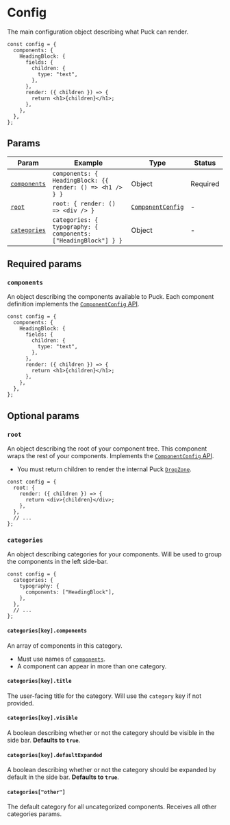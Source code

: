 # Config

The main configuration object describing what Puck can render.

```tsx copy
const config = {
  components: {
    HeadingBlock: {
      fields: {
        children: {
          type: "text",
        },
      },
      render: ({ children }) => {
        return <h1>{children}</h1>;
      },
    },
  },
};
```

## Params

| Param                       | Example                                                        | Type                                                                    | Status   |
| --------------------------- | -------------------------------------------------------------- | ----------------------------------------------------------------------- | -------- |
| [`components`](#components) | `components: { HeadingBlock: {{ render: () => <h1 /> } }`      | Object                                                                  | Required |
| [`root`](#root)             | `root: { render: () => <div /> }`                              | [`ComponentConfig`](/docs/api-reference/configuration/component-config) | -        |
| [`categories`](#categories) | `categories: { typography: { components: ["HeadingBlock"] } }` | Object                                                                  | -        |

## Required params

### `components`

An object describing the components available to Puck. Each component definition implements the [`ComponentConfig` API](/docs/api-reference/configuration/component-config).

```tsx {2-13} copy showLineNumbers
const config = {
  components: {
    HeadingBlock: {
      fields: {
        children: {
          type: "text",
        },
      },
      render: ({ children }) => {
        return <h1>{children}</h1>;
      },
    },
  },
};
```

## Optional params

### `root`

An object describing the root of your component tree. This component wraps the rest of your components. Implements the [`ComponentConfig` API](/docs/api-reference/configuration/component-config).

- You must return children to render the internal Puck [`DropZone`](/docs/api-reference/components/drop-zone).

```tsx {2-6} copy showLineNumbers
const config = {
  root: {
    render: ({ children }) => {
      return <div>{children}</div>;
    },
  },
  // ...
};
```

### `categories`

An object describing categories for your components. Will be used to group the components in the left side-bar.

```tsx {2-6} copy showLineNumbers
const config = {
  categories: {
    typography: {
      components: ["HeadingBlock"],
    },
  },
  // ...
};
```

#### `categories[key].components`

An array of components in this category.

- Must use names of [`components`](#components).
- A component can appear in more than one category.

#### `categories[key].title`

The user-facing title for the category. Will use the `category` key if not provided.

#### `categories[key].visible`

A boolean describing whether or not the category should be visible in the side bar. **Defaults to `true`**.

#### `categories[key].defaultExpanded`

A boolean describing whether or not the category should be expanded by default in the side bar. **Defaults to `true`**.

#### `categories["other"]`

The default category for all uncategorized components. Receives all other categories params.
